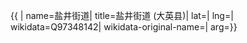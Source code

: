 {{ {{{1|PRC admin/showdata}}}|
name=盐井街道|
title=盐井街道 (大英县)|
lat=|
lng=|
wikidata=Q97348142|
wikidata-original-name=|
arg={{{arg|}}}}}